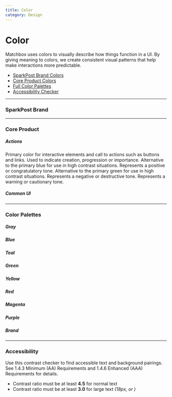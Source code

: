 ```yaml
---
title: Color
category: Design
---
```



# Color

Matchbox uses colors to visually describe how things function in a UI. By giving meaning to colors, we create consistent visual patterns that help make interactions more predictable.

- [SparkPost Brand Colors](/design/color/#sparkpost-brand)
- [Core Product Colors](/design/color/#core-product)
- [Full Color Palettes](/design/color/#color-palettes)
- [Accessibility Checker](/design/color/#accessibility)

---

### SparkPost Brand

<ColorDescriptionGrid>
  <ColorDescription name="color-brand-orange"></ColorDescription>
  <ColorDescription name="color-brand-blue"></ColorDescription>
  <ColorDescription name="color-brand-gray"></ColorDescription>
</ColorDescriptionGrid>

---

### Core Product

##### Actions

<ColorDescriptionGrid>
  <ColorDescription name="color-blue-700" title="Primary Actions">
    Primary color for interactive elements and call to actions such as buttons
    and links. Used to indicate creation, progression or importance.
  </ColorDescription>
  <ColorDescription name="color-blue-800" title="Primary Actions – Alternative">
    Alternative to the primary blue for use in high contrast situations.
  </ColorDescription>
  <ColorDescription name="color-green-700" title="Success">
    Represents a positive or congratulatory tone.
  </ColorDescription>
  <ColorDescription name="color-green-800" title="Success – Alternative">
    Alternative to the primary green for use in high contrast situations.
  </ColorDescription>
  <ColorDescription name="color-red-700" title="Destructive">
    Represents a negative or destructive tone.
  </ColorDescription>
  <ColorDescription name="color-yellow-400" title="Warning">
    Represents a warning or cautionary tone.
  </ColorDescription>
</ColorDescriptionGrid>

##### Common UI

<ColorDescriptionGrid>
  <ColorDescription
    name="color-white"
    title="Application Background"
  ></ColorDescription>
  <ColorDescription
    name="color-gray-400"
    title="Container Borders"
  ></ColorDescription>
  <ColorDescription name="color-gray-900" title="Body Text"></ColorDescription>
</ColorDescriptionGrid>

---

### Color Palettes

##### Gray

<Palette colors="grayscale" />

##### Blue

<Palette colors="blue" />

##### Teal

<Palette colors="teal" />

##### Green

<Palette colors="green" />

##### Yellow

<Palette colors="yellow" />

##### Red

<Palette colors="red" />

##### Magenta

<Palette colors="magenta" />

##### Purple

<Palette colors="purple" />

##### Brand

<Palette colors="brand" />

---

### Accessibility

Use this contrast checker to find accessible text and background pairings. See <ExternalLink to='https://www.w3.org/TR/WCAG21/#contrast-minimum'>1.4.3 Minimum (AA) Requirements</ExternalLink> and <ExternalLink to='https://www.w3.org/TR/WCAG21/#contrast-enhanced'>1.4.6 Enhanced (AAA) Requirements</ExternalLink> for details.

- Contrast ratio must be at least **4.5** for normal text
- Contrast ratio must be at least **3.0** for large text _(18px, or <Token name='font-size-300' />)_

<ContrastChecker />
